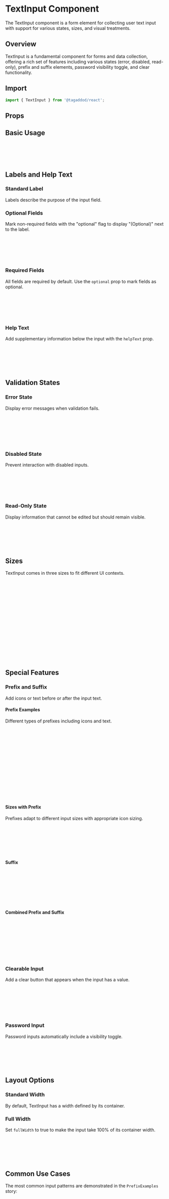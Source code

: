 
<Meta of={TextInputStories} />

# TextInput Component

The TextInput component is a form element for collecting user text input with support for various states, sizes, and visual treatments.

## Overview

TextInput is a fundamental component for forms and data collection, offering a rich set of features including various states (error, disabled, read-only), prefix and suffix elements, password visibility toggle, and clear functionality.

## Import

```jsx
import { TextInput } from '@tagaddod/react';
```

## Props

<ArgTypes of={TextInput} />

## Basic Usage

<Canvas of={TextInputStories.Default} />

```jsx
<TextInput 
  label="Name"
  placeholder="Enter your name"
/>
```

## Labels and Help Text

### Standard Label

Labels describe the purpose of the input field.

<Canvas of={TextInputStories.Default} />

### Optional Fields

Mark non-required fields with the "optional" flag to display "(Optional)" next to the label.

<Canvas of={TextInputStories.Optional} />

```jsx
<TextInput 
  label="Phone Number"
  placeholder="Enter your phone number"
  optional={true}
/>
```

### Required Fields

All fields are required by default. Use the `optional` prop to mark fields as optional.

<Canvas of={TextInputStories.Required} />

```jsx
<TextInput 
  label="Username"
  placeholder="Enter your username"
  required={true}
/>
```

### Help Text

Add supplementary information below the input with the `helpText` prop.

<Canvas of={TextInputStories.WithHelpText} />

```jsx
<TextInput 
  label="Email"
  placeholder="Enter your email"
  helpText="We will never share your email with anyone else."
/>
```

## Validation States

### Error State

Display error messages when validation fails.

<Canvas of={TextInputStories.WithError} />

```jsx
<TextInput 
  label="Password"
  placeholder="Enter your password"
  type="password"
  errorMessage="Password must be at least 8 characters long"
/>
```

### Disabled State

Prevent interaction with disabled inputs.

<Canvas of={TextInputStories.Disabled} />

```jsx
<TextInput 
  label="Disabled Input"
  placeholder="You cannot edit this field"
  disabled={true}
/>
```

### Read-Only State

Display information that cannot be edited but should remain visible.

<Canvas of={TextInputStories.ReadOnly} />

```jsx
<TextInput 
  label="Read-only Input"
  value="This is read-only text"
  readOnly={true}
/>
```

## Sizes

TextInput comes in three sizes to fit different UI contexts.

<Canvas of={TextInputStories.Sizes} />

```jsx
<TextInput 
  label="Micro (20px)"
  placeholder="Micro input"
  size="micro"
/>

<TextInput 
  label="Medium (32px)"
  placeholder="Medium input"
  size="medium"
/>

<TextInput 
  label="Large (40px)"
  placeholder="Large input"
  size="large"
/>
```

## Special Features

### Prefix and Suffix

Add icons or text before or after the input text.

#### Prefix Examples

Different types of prefixes including icons and text.

<Canvas of={TextInputStories.PrefixExamples} />

```jsx
import { IconMail, IconSearch } from '@tabler/icons-react';

// Icon prefix
<TextInput 
  label="Email"
  placeholder="Enter your email address"
  prefix={<IconMail size={18} />}
/>

// Text prefix
<TextInput 
  label="Amount"
  placeholder="0.00"
  prefix="$"
/>
```

#### Sizes with Prefix

Prefixes adapt to different input sizes with appropriate icon sizing.

<Canvas of={TextInputStories.SizesWithPrefix} />

```jsx
import { IconSearch } from '@tabler/icons-react';

// Different sizes with appropriate icon sizing
<TextInput size="micro" prefix={<IconSearch size={14} />} />
<TextInput size="medium" prefix={<IconSearch size={18} />} />
<TextInput size="large" prefix={<IconSearch size={22} />} />
```

#### Suffix

<Canvas of={TextInputStories.WithSuffix} />

```jsx
import { IconCurrencyDollar } from '@tabler/icons-react';

<TextInput 
  label="Amount"
  placeholder="Enter amount"
  suffix={<IconCurrencyDollar size={18} />}
/>
```

#### Combined Prefix and Suffix

<Canvas of={TextInputStories.WithPrefixAndSuffix} />

```jsx
import { IconMail } from '@tabler/icons-react';

<TextInput 
  label="Email"
  placeholder="username"
  prefix={<IconMail size={18} />}
  suffix={<span>@example.com</span>}
/>
```

### Clearable Input

Add a clear button that appears when the input has a value.

<Canvas of={TextInputStories.Clearable} />

```jsx
<TextInput 
  label="Clearable Input"
  placeholder="Type something to show clear button"
  defaultValue="Clear me"
  clearable={true}
/>
```

### Password Input

Password inputs automatically include a visibility toggle.

<Canvas of={TextInputStories.Password} />

```jsx
<TextInput 
  label="Password"
  placeholder="Enter your password"
  type="password"
/>
```

## Layout Options

### Standard Width

By default, TextInput has a width defined by its container.

<Canvas of={TextInputStories.Default} />

### Full Width

Set `fullWidth` to true to make the input take 100% of its container width.

<Canvas of={TextInputStories.FullWidth} />

```jsx
<TextInput 
  label="Full Width Input"
  placeholder="This input takes full width"
  fullWidth={true}
/>
```

## Common Use Cases

The most common input patterns are demonstrated in the `PrefixExamples` story:

<Canvas of={TextInputStories.PrefixExamples} />

```jsx
import { IconSearch, IconMail } from '@tabler/icons-react';

// Search input
<TextInput 
  label="Search"
  placeholder="Search for something"
  prefix={<IconSearch size={18} />}
/>

// Email input
<TextInput 
  label="Email"
  placeholder="Enter your email address"
  prefix={<IconMail size={18} />}
/>

// Amount input
<TextInput 
  label="Amount"
  placeholder="0.00"
  prefix="$"
/>
```

### Password Input with Visibility Toggle

<Canvas of={TextInputStories.Password} />

```jsx
<TextInput 
  label="Password"
  placeholder="Enter your password"
  type="password"
/>
```

## Internationalization

The TextInput component properly handles Right-to-Left (RTL) languages automatically by:

1. Adjusting prefix and suffix positioning for RTL text flow
2. Applying appropriate line height for Arabic text
3. Correctly aligning text and help text in RTL contexts

<Canvas of={TextInputStories.RTLExample} />

```jsx
<div dir="rtl">
  <TextInput 
    label="البحث" 
    placeholder="ابحث هنا..." 
    prefix={<IconSearch size={18} />}
    clearable={true}
  />
</div>
```

## Accessibility

- Each input has a unique ID that connects it to its label, help text, and error message
- Required fields use the `required` attribute (all fields are required by default unless marked optional)
- Error states use `aria-invalid` and connect error messages with `aria-describedby`
- Interactive elements (clear button, password toggle) have appropriate `aria-label` values
- Focus states are clearly visible for keyboard navigation
- Screen readers can access help text and error messages through proper ARIA attributes

## Form Integration

TextInput is built on Radix UI's Form components, making it suitable for form libraries and validation:

```jsx
import { Form } from '@radix-ui/react-form';

<Form onSubmit={handleSubmit}>
  <TextInput
    name="email"
    label="Email Address"
    required={true}
  />
  <TextInput
    name="password"
    label="Password"
    type="password"
    required={true}
  />
  <button type="submit">Sign In</button>
</Form>
```

## Implementation Details

### CSS Variables

The TextInput uses the following token CSS variables:

| Variable | Purpose |
|----------|---------|
| `--t-space-*` | Padding and spacing |
| `--t-font-family-primary` | Text font |
| `--t-font-size-*` | Font sizes for different elements |
| `--t-font-weight-*` | Font weights |
| `--t-color-text-*` | Text colors |
| `--t-color-border-*` | Border colors |
| `--t-color-surface-*` | Background colors |
| `--t-color-fill-*` | Focus and error colors |
| `--t-color-icon-*` | Icon colors |
| `--t-border-radius-*` | Border radius |
| `--t-size-*` | Height dimensions |
| `--t-duration-*` | Animation duration |
| `--t-easing-*` | Animation timing |
| `--t-line-height-*` | Line height for different languages |

### Handling Different Input Types

1. The component detects `type="password"` and renders a toggle button
2. For other input types, standard HTML behavior applies
3. Clearable inputs apply to all input types

### Controlled vs Uncontrolled

TextInput works in both controlled and uncontrolled modes:

```jsx
// Uncontrolled with default value
<TextInput 
  defaultValue="Initial value" 
  name="myInput"
/>

// Controlled with state
const [value, setValue] = useState('');
<TextInput 
  value={value} 
  onChange={(e) => setValue(e.target.value)}
/>
```

### Browser Support

The TextInput component is compatible with all modern browsers and includes RTL language support.
